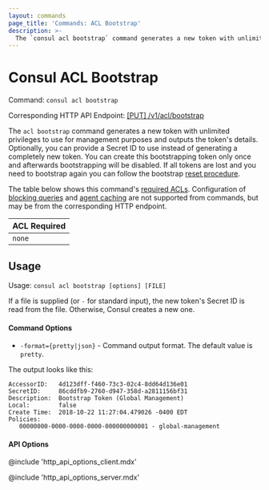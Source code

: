```yaml
---
layout: commands
page_title: 'Commands: ACL Bootstrap'
description: >-
  The `consul acl bootstrap` command generates a new token with unlimited privileges to use for management purposes and outputs the token's details.
---
```


# Consul ACL Bootstrap

Command: `consul acl bootstrap`

Corresponding HTTP API Endpoint: [\[PUT\] /v1/acl/bootstrap](/consul/api-docs/acl#bootstrap-acls)

The `acl bootstrap` command  generates a new token with unlimited privileges to use
for management purposes and outputs the token's details. Optionally, you can provide a Secret ID to use instead of generating a completely new token. You can create this bootstrapping token only once and afterwards bootstrapping
will be disabled. If all tokens are lost and you need to bootstrap again you can follow the bootstrap
[reset procedure](https://learn.hashicorp.com/consul/security-networking/acl-troubleshooting?utm_source=docs).

The table below shows this command's [required ACLs](/consul/api-docs/api-structure#authentication). Configuration of
[blocking queries](/consul/api-docs/features/blocking) and [agent caching](/consul/api-docs/features/caching)
are not supported from commands, but may be from the corresponding HTTP endpoint.

| ACL Required |
| ------------ |
| `none`       |

## Usage

Usage: `consul acl bootstrap [options] [FILE]`

If a file is supplied (or `-` for standard input), the new token's Secret ID is read from the file.
Otherwise, Consul creates a new one.

#### Command Options

- `-format={pretty|json}` - Command output format. The default value is `pretty`.

The output looks like this:

```text
AccessorID:   4d123dff-f460-73c3-02c4-8dd64d136e01
SecretID:     86cddfb9-2760-d947-358d-a2811156bf31
Description:  Bootstrap Token (Global Management)
Local:        false
Create Time:  2018-10-22 11:27:04.479026 -0400 EDT
Policies:
   00000000-0000-0000-0000-000000000001 - global-management
```

#### API Options

@include 'http_api_options_client.mdx'

@include 'http_api_options_server.mdx'
